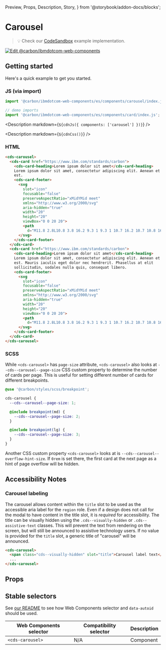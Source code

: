   Preview,
  Props,
  Description,
  Story,
} from '@storybook/addon-docs/blocks';

# Carousel

> 💡 Check our
> [CodeSandbox](https://githubbox.com/carbon-design-system/carbon-for-ibm-dotcom/tree/main/packages/web-components/examples/codesandbox/components/carousel)
> example implementation.

[![Edit @carbon/ibmdotcom-web-components](https://codesandbox.io/static/img/play-codesandbox.svg)](https://githubbox.com/carbon-design-system/carbon-for-ibm-dotcom/tree/main/packages/web-components/examples/codesandbox/components/carousel)

## Getting started

Here's a quick example to get you started.

### JS (via import)

```javascript
import '@carbon/ibmdotcom-web-components/es/components/carousel/index.js';

// demo imports
import '@carbon/ibmdotcom-web-components/es/components/card/index.js';
```

<Description markdown={`${cdnJs({ components: ['carousel'] })}`} />

<Description markdown={`${cdnCss()}`} />

### HTML

```html
<cds-carousel>
  <cds-card href="https://www.ibm.com/standards/carbon">
    <cds-card-heading>Lorem ipsum dolor sit amet</cds-card-heading>
    Lorem ipsum dolor sit amet, consectetur adipiscing elit. Aenean et ultricies
    est.
    <cds-card-footer>
      <svg
        slot="icon"
        focusable="false"
        preserveAspectRatio="xMidYMid meet"
        xmlns="http://www.w3.org/2000/svg"
        aria-hidden="true"
        width="20"
        height="20"
        viewBox="0 0 20 20">
        <path
          d="M11.8 2.8L10.8 3.8 16.2 9.3 1 9.3 1 10.7 16.2 10.7 10.8 16.2 11.8 17.2 19 10z"></path>
      </svg>
    </cds-card-footer>
  </cds-card>
  <cds-card href="https://www.ibm.com/standards/carbon">
    <cds-card-heading>Lorem ipsum dolor sit amet</cds-card-heading>
    Lorem ipsum dolor sit amet, consectetur adipiscing elit. Aenean et ultricies
    est. Mauris iaculis eget dolor nec hendrerit. Phasellus at elit
    sollicitudin, sodales nulla quis, consequat libero.
    <cds-card-footer>
      <svg
        slot="icon"
        focusable="false"
        preserveAspectRatio="xMidYMid meet"
        xmlns="http://www.w3.org/2000/svg"
        aria-hidden="true"
        width="20"
        height="20"
        viewBox="0 0 20 20">
        <path
          d="M11.8 2.8L10.8 3.8 16.2 9.3 1 9.3 1 10.7 16.2 10.7 10.8 16.2 11.8 17.2 19 10z"></path>
      </svg>
    </cds-card-footer>
  </cds-card>
</cds-carousel>
```

### SCSS

While `<cds-carousel>` has `page-size` attribute, `<cds-carousel>` also looks at
`--cds--carousel--page-size` CSS custom property to determine the number of
cards per page. This is useful for setting different number of cards for
different breakpoints.

```scss
@use '@carbon/styles/scss/breakpoint';

cds-carousel {
  --cds--carousel--page-size: 1;

  @include breakpoint(md) {
    --cds--carousel--page-size: 2;
  }

  @include breakpoint(lg) {
    --cds--carousel--page-size: 3;
  }
}
```

Another CSS custom property `<cds-carousel>` looks at is
`--cds--carousel--overflow-hint-size`. If `0rem` is set there, the first card at
the next page as a hint of page overflow will be hidden.

## Accessibility Notes

### Carousel labeling

The carousel allows content within the `title` slot to be used as the accessible
aria label for the `region` role. Even if a design does not call for the modal
to have content in the title slot, it is _required_ for accessibility. The title
can be visually hidden using the `.cds--visually-hidden` or
`.cds--assistive-text` classes. This will prevent the text from rendering on the
screen, but will still be announced to assistive technology users. If no value
is provided for the `title` slot, a generic title of "carousel" will be
announced.

```html
<cds-carousel>
  <span class="cds--visually-hidden" slot="title">Carousel label text</span>
  ...
</cds-carousel>
```

## Props

<Props of="cds-carousel" />

## Stable selectors

See
[our README](https://github.com/carbon-design-system/carbon-for-ibm-dotcom/tree/main/packages/web-components#stable-selectors-for-analytics-and-integratione2e-testing-in-web-components)
to see how Web Components selector and `data-autoid` should be used.

| Web Components selector | Compatibility selector | Description |
| ----------------------- | ---------------------- | ----------- |
| `<cds-carousel>`        | N/A                    | Component   |

<Description markdown={contributing} />
